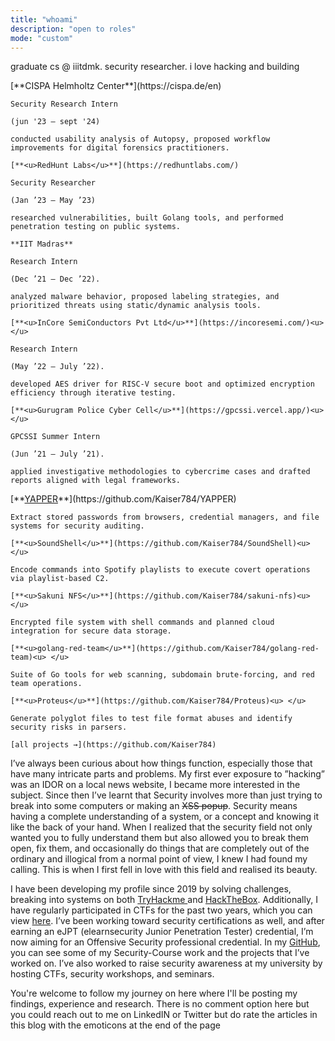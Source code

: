 ```yaml
---
title: "whoami"
description: "open to roles"
mode: "custom"
---
```


graduate cs @ iiitdmk. security researcher. i love hacking and building

<Columns cols={2}>
  <Card title="work" icon="briefcase" iconType="regular" color="#8e62ed">
    [**CISPA Helmholtz Center**](https://cispa.de/en)

    Security Research Intern

    (jun '23 – sept '24)

    conducted usability analysis of Autopsy, proposed workflow improvements for digital forensics practitioners.

    [**<u>RedHunt Labs</u>**](https://redhuntlabs.com/)

    Security Researcher

    (Jan ’23 – May ’23)

    researched vulnerabilities, built Golang tools, and performed penetration testing on public systems.

    **IIT Madras**

    Research Intern

    (Dec ’21 – Dec ’22).

    analyzed malware behavior, proposed labeling strategies, and prioritized threats using static/dynamic analysis tools.

    [**<u>InCore SemiConductors Pvt Ltd</u>**](https://incoresemi.com/)<u> </u>

    Research Intern

    (May ’22 – July ’22).

    developed AES driver for RISC-V secure boot and optimized encryption efficiency through iterative testing.

    [**<u>Gurugram Police Cyber Cell</u>**](https://gpcssi.vercel.app/)<u> </u>

    GPCSSI Summer Intern

    (Jun ’21 – July ’21).

    applied investigative methodologies to cybercrime cases and drafted reports aligned with legal frameworks.
  </Card>
  <Card title="projects" icon="projector" iconType="regular" color="#51b4ae">
    [**<u>YAPPER</u>**](https://github.com/Kaiser784/YAPPER)<u> </u>

    Extract stored passwords from browsers, credential managers, and file systems for security auditing.

    [**<u>SoundShell</u>**](https://github.com/Kaiser784/SoundShell)<u> </u>

    Encode commands into Spotify playlists to execute covert operations via playlist-based C2.

    [**<u>Sakuni NFS</u>**](https://github.com/Kaiser784/sakuni-nfs)<u> </u>

    Encrypted file system with shell commands and planned cloud integration for secure data storage.

    [**<u>golang-red-team</u>**](https://github.com/Kaiser784/golang-red-team)<u> </u>

    Suite of Go tools for web scanning, subdomain brute-forcing, and red team operations.

    [**<u>Proteus</u>**](https://github.com/Kaiser784/Proteus)<u> </u>

    Generate polyglot files to test file format abuses and identify security risks in parsers.

    [all projects →](https://github.com/Kaiser784)
  </Card>
</Columns>

I’ve always been curious about how things function, especially those that have many intricate parts and problems. My first ever exposure to ”hacking” was an IDOR on a local news website, I became more interested in the subject. Since then I’ve learnt that Security involves more than just trying to break into some computers or making an ~~XSS popup~~. Security means having a complete understanding of a system, or a concept and knowing it like the back of your hand. When I realized that the security field not only wanted you to fully understand them but also allowed you to break them open, fix them, and occasionally do things that are completely out of the ordinary and illogical from a normal point of view, I knew I had found my calling. This is when I first fell in love with this field and realised its beauty.

I have been developing my profile since 2019 by solving challenges, breaking into systems on both [TryHackme ](https://tryhackme.com/p/Kaiser784) and [HackTheBox](https://app.hackthebox.com/profile/464734). Additionally, I have regularly participated in CTFs for the past two years, which you can view [here](https://ctftime.org/user/108221). I’ve been working toward security certifications as well, and after earning an eJPT (elearnsecurity Junior Penetration Tester) credential, I’m now aiming for an Offensive Security professional credential. In my [GitHub](https://github.com/Kaiser784), you can see some of my Security-Course work and the projects that I’ve worked on. I’ve also worked to raise security awareness at my university by hosting CTFs, security workshops, and seminars.

You're welcome to follow my journey on here where I'll be posting my findings, experience and research. There is no comment option here but you could reach out to me on LinkedIN or Twitter but do rate the articles in this blog with the emoticons at the end of the page